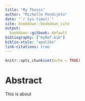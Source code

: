 ```yaml
---
title: "My Thesis"
author: "Michelle Pendijeto"
date: "`r Sys.time()`"
site: bookdown::bookdown_site
output:
  bookdown::gitbook: default
bibliography: ["myRef.bib"]
biblio-style: "apalike"
link-citations: true
---
```


```r
knitr::opts_chunk$set(echo = TRUE)
```

# Abstract {-}

This is about
